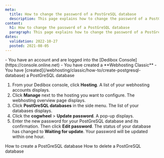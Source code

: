 ```yaml
---
meta:
  title: How to change the password of a PostGreSQL database
  description: This page explains how to change the password of a PostGreSQL database
content:
  h1: How to change the password of a PostGreSQL database
  paragraph: This page explains how to change the password of a PostGreSQL database
dates:
  validation: 2022-10-27
  posted: 2021-08-05
---
```


<Message type="requirement">
  - You have an account and are logged into the [Dedibox Console](https://console.online.net)
  - You have created a **Webhosting Classic**
  - You have [created](/webhosting/classic/how-to/create-postgresql-database) a PostGreSQL database
</Message>

1. From your Dedibox console, click **Hosting**. A list of your webhosting accounts displays.
2. Click **Manage** next to the hosting you want to configure. The webhosting overview page displays.
3. Click **PostGreSQL databases** in the side menu. The list of your databases displays.
4. Click the **cogwheel** > **Update password**. A pop-up displays.
5. Enter the new password for your PostGreSQL database and its confirmation. Then click **Edit password**.
The status of your database has changed to **Waiting for update**. Your password will be updated within one hour. 


<Navigation title="See Also">
  <PreviousButton to="/webhosting/classic/how-to/create-postgresql-database/">How to create a PostGreSQL database</PreviousButton>
  <NextButton to="/webhosting/classic/how-to/delete-postgresql-database/">How to delete a PostGreSQL database</NextButton>
</Navigation> 